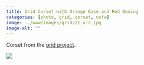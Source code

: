 ```yaml
---
title: Grid Corset with Orange Base and Red Boning
categories: [photo, grid, corset, nsfw]
image: ../www/images/grid/21_o-r.jpg
image-alt: ""
---
```


Corset from the [grid project](/posts/2025-01-27_grid-project.html).

![](../www/images/grid/21_o-r.jpg)

